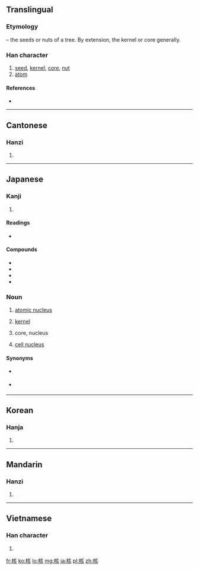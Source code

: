 {{also|覈}}
==Translingual==
===Etymology===
{{Han compound|木|t1=tree|亥|ls=psc|c1=s|c2=p}} – the seeds or nuts of a tree. By extension, the kernel or core generally.

===Han character===
{{Han char|rn=75|rad=木|as=06|sn=10|four=4098<sub>2</sub>|canj=木卜女人 (DYVO)}}

# [[seed]], [[kernel]], [[core]], [[nut]]
# [[atom]]

====References====
* {{Han ref|kx=0524.040|dkj=14743|dj=0912.070|hdz=21206.040|uh=6838|ud=26680|bh=AED6|bd=44758}}

----

==Cantonese==

===Hanzi===
{{yue-hanzi|jyut=|y=hat6, wat6}}

# {{defn|Cantonese|sort=木06}}

----

==Japanese==

===Kanji===
{{ja-kanji|grade=c|rs=木06}}

# {{defn|Japanese|sort=木06}}

====Readings====
* {{ja-readings|on=[[かく]] (kaku)|kun=[[さね]] (sane)}}

====Compounds====
* {{term|原子核||[[atomic nucleus]]|tr=[[げんしかく]], [[genshi kaku]]|lang=ja|sc=Jpan}}
* {{term|細胞核||[[cell nucleus]]|tr=[[さいぼうかく]], [[saibō kaku]]|lang=ja|sc=Jpan}}
* {{term|核実験||[[nuclear]] [[test]]|tr=[[かくじっけん]], [[kaku jikken]]|lang=ja|sc=Jpan}}
* {{term|核兵器||[[nuclear]] [[weapons]]|tr=[[かくへいき]], [[kaku heiki]]|lang=ja|sc=Jpan}}

===Noun===
{{ja-noun|k|hira=かく|rom=kaku}}

# [[atomic nucleus]]
# {{algebra|lang=ja|skey=かく}} [[kernel]]
# {{astronomy|lang=ja|skey=かく}} core, nucleus
# [[cell nucleus]]

====Synonyms====
* {{sense|atomic nucleus}} {{term|原子核|tr=[[げんしかく]], [[genshi kaku]]|lang=ja|sc=Jpan}}
* {{sense|cell nucleus}} {{term|細胞核|tr=[[さいぼうかく]], [[saibō kaku]]|lang=ja|sc=Jpan}}

----

==Korean==

===Hanja===
{{ko-hanja|hangeul=[[핵]], [[홀]]|eumhun=|rv=haek, hol|mr=haek, hol|y=hayk, hol}}

# {{defn|Korean|sort=木06}}

----

==Mandarin==

===Hanzi===
{{cmn-hanzi|pin=[[hé]] ([[he2]]), [[hú]] ([[hu2]])|wg=ho<sup>2</sup>, hu<sup>2</sup>}}

# {{defn|Mandarin|sort=木06}}

----

==Vietnamese==

===Han character===
{{vi-hantu|[[hạch]], [[cây]], [[cơi]], [[hột]]|rs=木06}}

# {{defn|Vietnamese|sort=木06}}

[[fr:核]]
[[ko:核]]
[[lo:核]]
[[mg:核]]
[[ja:核]]
[[pl:核]]
[[zh:核]]